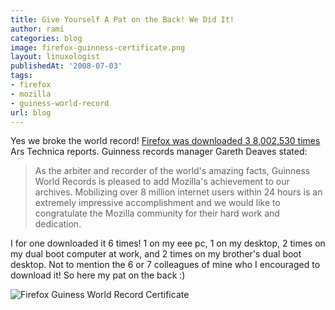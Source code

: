```yaml
---
title: Give Yourself A Pat on the Back! We Did It!
author: rami
categories: blog
image: firefox-guinness-certificate.png
layout: linuxologist
publishedAt: '2008-07-03'
tags:
- firefox
- mozilla
- guiness-world-record
url: blog
---
```


Yes we broke the world record! [Firefox was downloaded 3 8,002,530 times ](http://arstechnica.com/news.ars/post/20080702-mozilla-sets-guinness-world-record-with-firefox-3-launch.html) Ars Technica reports. Guinness records manager Gareth Deaves stated:

> As the arbiter and recorder of the world's amazing facts, Guinness World Records is pleased to add Mozilla's achievement to our archives. Mobilizing over 8 million internet users within 24 hours is an extremely impressive accomplishment and we would like to congratulate the Mozilla community for their hard work and dedication.

I for one downloaded it 6 times! 1 on my eee pc, 1 on my desktop, 2 times on my dual boot computer at work, and 2 times on my brother's dual boot desktop. Not to mention the 6 or 7 colleagues of mine who I encouraged to download it! So here my pat on the back :)

![Firefox Guiness World Record Certificate](/assets/images/content/blog/firefox-guinness-certificate.png)
